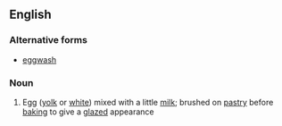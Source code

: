 ==English==

===Alternative forms===
* [[eggwash]]

===Noun===
{{en-noun|head=[[egg]] [[wash]]|es|-}}

# Egg ([[yolk]] or [[white]]) mixed with a little [[milk]]; brushed on [[pastry]] before [[baking]] to give a [[glazed]] appearance